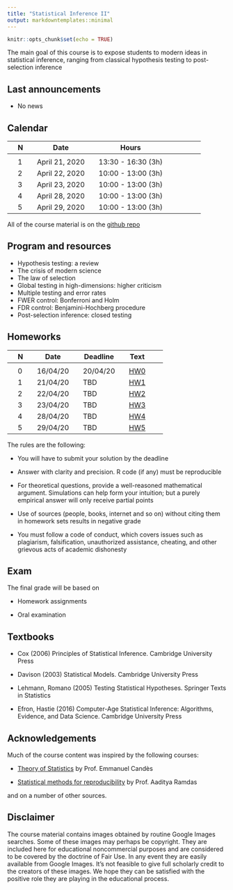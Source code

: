 ```yaml
---
title: "Statistical Inference II"
output: markdowntemplates::minimal
---
```


```r
knitr::opts_chunk$set(echo = TRUE)
```


The main goal of this course is to expose students to modern ideas in statistical inference, 
ranging from classical hypothesis testing to post-selection inference 



## Last announcements

* No news

## Calendar

|| N || Date || Hours || 
|-|-|-|-|-|-|-|-|-|-|-|
||  || ||  ||  || ||
|| 1 || April 21, 2020 || 13:30 - 16:30 (3h) ||
|| 2 || April 22, 2020 || 10:00 - 13:00 (3h) ||
|| 3 || April 23, 2020 || 10:00 - 13:00 (3h) ||
|| 4 || April 28, 2020 || 10:00 - 13:00 (3h) ||
|| 5 || April 29, 2020 || 10:00 - 13:00 (3h) ||


All of the course material is on the 
[github repo](https://github.com/aldosolari/SI2)


## Program and resources

* Hypothesis testing: a review 
* The crisis of modern science
* The law of selection 
* Global testing in high-dimensions: higher criticism 
* Multiple testing and error rates 
* FWER control: Bonferroni and Holm 
* FDR control: Benjamini-Hochberg procedure 
* Post-selection inference: closed testing 


## Homeworks

|| N || Date || Deadline || Text ||
|-|-|-|-|-|-|-|-|-|-|
||  || ||  ||  || ||
|| 0 || 16/04/20 || 20/04/20 || [HW0](docs/hw/hw0.pdf) ||
|| 1 || 21/04/20 || TBD || [HW1]() ||
|| 2 || 22/04/20 || TBD || [HW2]() ||
|| 3 || 23/04/20 || TBD || [HW3]() ||
|| 4 || 28/04/20 || TBD || [HW4]() ||
|| 5 || 29/04/20 || TBD || [HW5]() ||

The rules are the following:

* You will have to submit your solution by the deadline

* Answer with clarity and precision. R code (if any) must be reproducible

* For theoretical questions, provide a well-reasoned mathematical argument. Simulations can help form your intuition; but a purely empirical answer will only receive partial points

* Use of sources (people, books, internet and so on) without citing them in homework sets results in negative grade

* You must follow a code of conduct, which covers issues such as plagiarism, falsification, unauthorized assistance, cheating, and other grievous acts of academic dishonesty


## Exam

The final grade will be based on 

* Homework assignments

* Oral examination

## Textbooks

* Cox (2006) Principles of Statistical Inference. Cambridge University Press

* Davison (2003) Statistical Models. Cambridge University Press

* Lehmann, Romano (2005) Testing Statistical Hypotheses. Springer Texts in Statistics

* Efron, Hastie (2016) Computer-Age Statistical Inference: Algorithms, Evidence, and Data Science. Cambridge University Press


## Acknowledgements 

Much of the course content was inspired by the following courses:

* [Theory of Statistics](https://statweb.stanford.edu/~candes/teaching/stats300c/) by Prof. Emmanuel Candès

* [Statistical methods for reproducibility](https://www.stat.cmu.edu/~aramdas/reproducibility19/r19.html) by Prof. Aaditya Ramdas

and on a number of other sources.


## Disclaimer

The course material contains images obtained by routine Google Images searches. Some of these images may perhaps be copyright. They are included here for
educational noncommercial purposes and are considered to be covered by the doctrine
of Fair Use. In any event they are easily available from Google Images. It's not
feasible to give full scholarly credit to the creators of these images. We hope they can
be satisfied with the positive role they are playing in the educational process.
